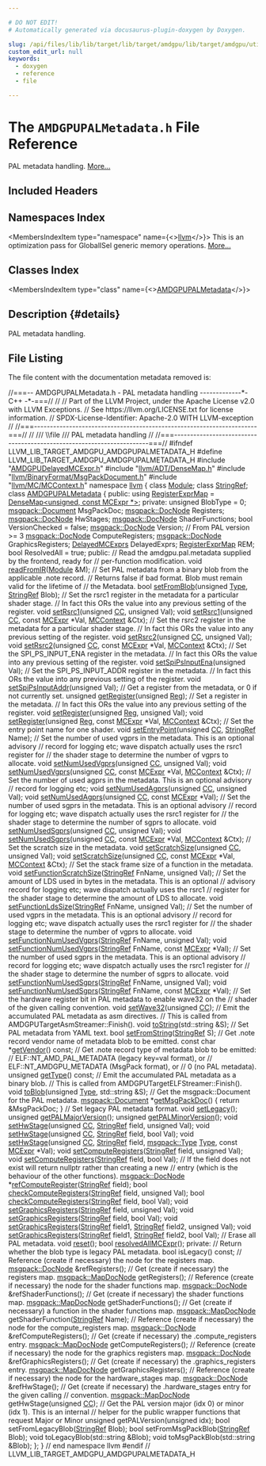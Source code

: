 ```yaml
---

# DO NOT EDIT!
# Automatically generated via docusaurus-plugin-doxygen by Doxygen.

slug: /api/files/lib/lib/target/lib/target/amdgpu/lib/target/amdgpu/utils/amdgpupalmetadata-h
custom_edit_url: null
keywords:
  - doxygen
  - reference
  - file

---
```





# The `AMDGPUPALMetadata.h` File Reference

<DoxygenPage pluginConfig={pluginConfig}>

PAL metadata handling. <a href="#details">More...</a>

## Included Headers

<IncludesList>
<IncludesListItem
  filePath="AMDGPUDelayedMCExpr.h"
  permalink="/docs/api/files/lib/lib/target/lib/target/amdgpu/lib/target/amdgpu/utils/amdgpudelayedmcexpr-h"
  isLocal="true" />
<IncludesListItem
  filePath="llvm/ADT/DenseMap.h"
  permalink="/docs/api/files/include/include/llvm/include/llvm/adt/densemap-h"
  isLocal="true" />
<IncludesListItem
  filePath="llvm/BinaryFormat/MsgPackDocument.h"
  permalink="/docs/api/files/include/include/llvm/include/llvm/binaryformat/msgpackdocument-h"
  isLocal="true" />
<IncludesListItem
  filePath="llvm/MC/MCContext.h"
  permalink="/docs/api/files/include/include/llvm/include/llvm/mc/mccontext-h"
  isLocal="true" />
</IncludesList>

## Namespaces Index

<MembersIndex>

<MembersIndexItem
  type="namespace"
  name={<><a href="/docs/api/namespaces/llvm">llvm</a></>}>
This is an optimization pass for GlobalISel generic memory operations. <a href="/docs/api/namespaces/llvm/#details">More...</a>
</MembersIndexItem>

</MembersIndex>

## Classes Index

<MembersIndex>

<MembersIndexItem
  type="class"
  name={<><a href="/docs/api/classes/llvm/amdgpupalmetadata">AMDGPUPALMetadata</a></>}>
</MembersIndexItem>

</MembersIndex>

## Description {#details}

PAL metadata handling.

## File Listing

The file content with the documentation metadata removed is:

<ProgramListing>

<Link id="l00001" /><CodeLine lineNumber="1"><span class="doxyHighlightComment">//===-- AMDGPUPALMetadata.h - PAL metadata handling -------------&#42;- C++ -&#42;-===//</span></CodeLine>
<Link id="l00002" /><CodeLine lineNumber="2"><span class="doxyHighlightComment">//</span></CodeLine>
<Link id="l00003" /><CodeLine lineNumber="3"><span class="doxyHighlightComment">// Part of the LLVM Project, under the Apache License v2.0 with LLVM Exceptions.</span></CodeLine>
<Link id="l00004" /><CodeLine lineNumber="4"><span class="doxyHighlightComment">// See https://llvm.org/LICENSE.txt for license information.</span></CodeLine>
<Link id="l00005" /><CodeLine lineNumber="5"><span class="doxyHighlightComment">// SPDX-License-Identifier: Apache-2.0 WITH LLVM-exception</span></CodeLine>
<Link id="l00006" /><CodeLine lineNumber="6"><span class="doxyHighlightComment">//</span></CodeLine>
<Link id="l00007" /><CodeLine lineNumber="7"><span class="doxyHighlightComment">//===----------------------------------------------------------------------===//</span></CodeLine>
<Link id="l00008" /><CodeLine lineNumber="8"><span class="doxyHighlightComment">//</span></CodeLine>
<Link id="l00009" /><CodeLine lineNumber="9"><span class="doxyHighlightComment">/// \\file</span></CodeLine>
<Link id="l00010" /><CodeLine lineNumber="10"><span class="doxyHighlightComment">/// PAL metadata handling</span></CodeLine>
<Link id="l00011" /><CodeLine lineNumber="11"><span class="doxyHighlightComment">//</span></CodeLine>
<Link id="l00012" /><CodeLine lineNumber="12"><span class="doxyHighlightComment">//===----------------------------------------------------------------------===//</span></CodeLine>
<Link id="l00013" /><CodeLine lineNumber="13"></CodeLine>
<Link id="l00014" /><CodeLine lineNumber="14"><span class="doxyHighlightPreprocessor">#ifndef LLVM&#95;LIB&#95;TARGET&#95;AMDGPU&#95;AMDGPUPALMETADATA&#95;H</span></CodeLine>
<Link id="l00015" /><CodeLine lineNumber="15"><span class="doxyHighlightPreprocessor">#define LLVM&#95;LIB&#95;TARGET&#95;AMDGPU&#95;AMDGPUPALMETADATA&#95;H</span></CodeLine>
<Link id="l00016" /><CodeLine lineNumber="16"><span class="doxyHighlightPreprocessor">#include &quot;<a href="/docs/api/files/lib/lib/target/lib/target/amdgpu/lib/target/amdgpu/utils/amdgpudelayedmcexpr-h">AMDGPUDelayedMCExpr.h</a>&quot;</span></CodeLine>
<Link id="l00017" /><CodeLine lineNumber="17"><span class="doxyHighlightPreprocessor">#include &quot;<a href="/docs/api/files/include/include/llvm/include/llvm/adt/densemap-h">llvm/ADT/DenseMap.h</a>&quot;</span></CodeLine>
<Link id="l00018" /><CodeLine lineNumber="18"><span class="doxyHighlightPreprocessor">#include &quot;<a href="/docs/api/files/include/include/llvm/include/llvm/binaryformat/msgpackdocument-h">llvm/BinaryFormat/MsgPackDocument.h</a>&quot;</span></CodeLine>
<Link id="l00019" /><CodeLine lineNumber="19"><span class="doxyHighlightPreprocessor">#include &quot;<a href="/docs/api/files/include/include/llvm/include/llvm/mc/mccontext-h">llvm/MC/MCContext.h</a>&quot;</span></CodeLine>
<Link id="l00020" /><CodeLine lineNumber="20"></CodeLine>
<Link id="l00021" /><CodeLine lineNumber="21"><span class="doxyHighlightKeyword">namespace </span><span class="doxyHighlight"><a href="/docs/api/namespaces/llvm">llvm</a> &#123;</span></CodeLine>
<Link id="l00022" /><CodeLine lineNumber="22"></CodeLine>
<Link id="l00023" /><CodeLine lineNumber="23"><span class="doxyHighlightKeyword">class </span><span class="doxyHighlight"><a href="/docs/api/classes/llvm/module">Module</a>;</span></CodeLine>
<Link id="l00024" /><CodeLine lineNumber="24"><span class="doxyHighlightKeyword">class </span><span class="doxyHighlight"><a href="/docs/api/classes/llvm/stringref">StringRef</a>;</span></CodeLine>
<Link id="l00025" /><CodeLine lineNumber="25"></CodeLine>
<Link id="l00026" /><CodeLine lineNumber="26" lineLink="/docs/api/classes/llvm/amdgpupalmetadata"><span class="doxyHighlightKeyword">class </span><span class="doxyHighlight"><a href="/docs/api/classes/llvm/amdgpupalmetadata">AMDGPUPALMetadata</a> &#123;</span></CodeLine>
<Link id="l00027" /><CodeLine lineNumber="27"><span class="doxyHighlightKeyword">public</span><span class="doxyHighlight">:</span></CodeLine>
<Link id="l00028" /><CodeLine lineNumber="28" lineLink="/docs/api/classes/llvm/amdgpupalmetadata/#a95159cc93ee576de359dcc922fb6df3f"><span class="doxyHighlight">  </span><span class="doxyHighlightKeyword">using </span><span class="doxyHighlight"><a href="/docs/api/classes/llvm/amdgpupalmetadata/#a95159cc93ee576de359dcc922fb6df3f">RegisterExprMap</a> = <a href="/docs/api/classes/llvm/densemap">DenseMap&lt;unsigned, const MCExpr &#42;&gt;</a>;</span></CodeLine>
<Link id="l00029" /><CodeLine lineNumber="29"></CodeLine>
<Link id="l00030" /><CodeLine lineNumber="30"><span class="doxyHighlightKeyword">private</span><span class="doxyHighlight">:</span></CodeLine>
<Link id="l00031" /><CodeLine lineNumber="31"><span class="doxyHighlight">  </span><span class="doxyHighlightKeywordType">unsigned</span><span class="doxyHighlight"> BlobType = 0;</span></CodeLine>
<Link id="l00032" /><CodeLine lineNumber="32"><span class="doxyHighlight">  <a href="/docs/api/classes/llvm/msgpack/document">msgpack::Document</a> MsgPackDoc;</span></CodeLine>
<Link id="l00033" /><CodeLine lineNumber="33"><span class="doxyHighlight">  <a href="/docs/api/classes/llvm/msgpack/docnode">msgpack::DocNode</a> Registers;</span></CodeLine>
<Link id="l00034" /><CodeLine lineNumber="34"><span class="doxyHighlight">  <a href="/docs/api/classes/llvm/msgpack/docnode">msgpack::DocNode</a> HwStages;</span></CodeLine>
<Link id="l00035" /><CodeLine lineNumber="35"><span class="doxyHighlight">  <a href="/docs/api/classes/llvm/msgpack/docnode">msgpack::DocNode</a> ShaderFunctions;</span></CodeLine>
<Link id="l00036" /><CodeLine lineNumber="36"><span class="doxyHighlight">  </span><span class="doxyHighlightKeywordType">bool</span><span class="doxyHighlight"> VersionChecked = </span><span class="doxyHighlightKeyword">false</span><span class="doxyHighlight">;</span></CodeLine>
<Link id="l00037" /><CodeLine lineNumber="37"><span class="doxyHighlight">  <a href="/docs/api/classes/llvm/msgpack/docnode">msgpack::DocNode</a> Version;</span></CodeLine>
<Link id="l00038" /><CodeLine lineNumber="38"><span class="doxyHighlight">  </span><span class="doxyHighlightComment">// From PAL version &gt;= 3</span></CodeLine>
<Link id="l00039" /><CodeLine lineNumber="39"><span class="doxyHighlight">  <a href="/docs/api/classes/llvm/msgpack/docnode">msgpack::DocNode</a> ComputeRegisters;</span></CodeLine>
<Link id="l00040" /><CodeLine lineNumber="40"><span class="doxyHighlight">  <a href="/docs/api/classes/llvm/msgpack/docnode">msgpack::DocNode</a> GraphicsRegisters;</span></CodeLine>
<Link id="l00041" /><CodeLine lineNumber="41"></CodeLine>
<Link id="l00042" /><CodeLine lineNumber="42"><span class="doxyHighlight">  <a href="/docs/api/classes/llvm/delayedmcexprs">DelayedMCExprs</a> DelayedExprs;</span></CodeLine>
<Link id="l00043" /><CodeLine lineNumber="43"><span class="doxyHighlight">  <a href="/docs/api/classes/llvm/amdgpupalmetadata/#a95159cc93ee576de359dcc922fb6df3f">RegisterExprMap</a> REM;</span></CodeLine>
<Link id="l00044" /><CodeLine lineNumber="44"><span class="doxyHighlight">  </span><span class="doxyHighlightKeywordType">bool</span><span class="doxyHighlight"> ResolvedAll = </span><span class="doxyHighlightKeyword">true</span><span class="doxyHighlight">;</span></CodeLine>
<Link id="l00045" /><CodeLine lineNumber="45"></CodeLine>
<Link id="l00046" /><CodeLine lineNumber="46"><span class="doxyHighlightKeyword">public</span><span class="doxyHighlight">:</span></CodeLine>
<Link id="l00047" /><CodeLine lineNumber="47"><span class="doxyHighlight">  </span><span class="doxyHighlightComment">// Read the amdgpu.pal.metadata supplied by the frontend, ready for</span></CodeLine>
<Link id="l00048" /><CodeLine lineNumber="48"><span class="doxyHighlight">  </span><span class="doxyHighlightComment">// per-function modification.</span></CodeLine>
<Link id="l00049" /><CodeLine lineNumber="49"><span class="doxyHighlight">  </span><span class="doxyHighlightKeywordType">void</span><span class="doxyHighlight"> <a href="/docs/api/classes/llvm/amdgpupalmetadata/#a93d8a5bd0e7677224b9705f4bea047f9">readFromIR</a>(<a href="/docs/api/classes/llvm/module">Module</a> &amp;M);</span></CodeLine>
<Link id="l00050" /><CodeLine lineNumber="50"></CodeLine>
<Link id="l00051" /><CodeLine lineNumber="51"><span class="doxyHighlight">  </span><span class="doxyHighlightComment">// Set PAL metadata from a binary blob from the applicable .note record.</span></CodeLine>
<Link id="l00052" /><CodeLine lineNumber="52"><span class="doxyHighlight">  </span><span class="doxyHighlightComment">// Returns false if bad format.  Blob must remain valid for the lifetime of</span></CodeLine>
<Link id="l00053" /><CodeLine lineNumber="53"><span class="doxyHighlight">  </span><span class="doxyHighlightComment">// the Metadata.</span></CodeLine>
<Link id="l00054" /><CodeLine lineNumber="54"><span class="doxyHighlight">  </span><span class="doxyHighlightKeywordType">bool</span><span class="doxyHighlight"> <a href="/docs/api/classes/llvm/amdgpupalmetadata/#a79e9fa4a072af1febbd776cab9e74da5">setFromBlob</a>(</span><span class="doxyHighlightKeywordType">unsigned</span><span class="doxyHighlight"> <a href="/docs/api/classes/llvm/type">Type</a>, <a href="/docs/api/classes/llvm/stringref">StringRef</a> Blob);</span></CodeLine>
<Link id="l00055" /><CodeLine lineNumber="55"></CodeLine>
<Link id="l00056" /><CodeLine lineNumber="56"><span class="doxyHighlight">  </span><span class="doxyHighlightComment">// Set the rsrc1 register in the metadata for a particular shader stage.</span></CodeLine>
<Link id="l00057" /><CodeLine lineNumber="57"><span class="doxyHighlight">  </span><span class="doxyHighlightComment">// In fact this ORs the value into any previous setting of the register.</span></CodeLine>
<Link id="l00058" /><CodeLine lineNumber="58"><span class="doxyHighlight">  </span><span class="doxyHighlightKeywordType">void</span><span class="doxyHighlight"> <a href="/docs/api/classes/llvm/amdgpupalmetadata/#aa00b11d53bda23b5ae530c39378258f4">setRsrc1</a>(</span><span class="doxyHighlightKeywordType">unsigned</span><span class="doxyHighlight"> <a href="/docs/api/files/lib/lib/target/lib/target/riscv/riscvredundantcopyelimination-cpp/#a77c69067ae8279bc00ab8757731e90d7">CC</a>, </span><span class="doxyHighlightKeywordType">unsigned</span><span class="doxyHighlight"> Val);</span></CodeLine>
<Link id="l00059" /><CodeLine lineNumber="59"><span class="doxyHighlight">  </span><span class="doxyHighlightKeywordType">void</span><span class="doxyHighlight"> <a href="/docs/api/classes/llvm/amdgpupalmetadata/#aa00b11d53bda23b5ae530c39378258f4">setRsrc1</a>(</span><span class="doxyHighlightKeywordType">unsigned</span><span class="doxyHighlight"> <a href="/docs/api/files/lib/lib/target/lib/target/riscv/riscvredundantcopyelimination-cpp/#a77c69067ae8279bc00ab8757731e90d7">CC</a>, </span><span class="doxyHighlightKeyword">const</span><span class="doxyHighlight"> <a href="/docs/api/classes/llvm/mcexpr">MCExpr</a> &#42;Val, <a href="/docs/api/classes/llvm/mccontext">MCContext</a> &amp;Ctx);</span></CodeLine>
<Link id="l00060" /><CodeLine lineNumber="60"></CodeLine>
<Link id="l00061" /><CodeLine lineNumber="61"><span class="doxyHighlight">  </span><span class="doxyHighlightComment">// Set the rsrc2 register in the metadata for a particular shader stage.</span></CodeLine>
<Link id="l00062" /><CodeLine lineNumber="62"><span class="doxyHighlight">  </span><span class="doxyHighlightComment">// In fact this ORs the value into any previous setting of the register.</span></CodeLine>
<Link id="l00063" /><CodeLine lineNumber="63"><span class="doxyHighlight">  </span><span class="doxyHighlightKeywordType">void</span><span class="doxyHighlight"> <a href="/docs/api/classes/llvm/amdgpupalmetadata/#afafff19dbfe21b91be73d6b391e0ac88">setRsrc2</a>(</span><span class="doxyHighlightKeywordType">unsigned</span><span class="doxyHighlight"> <a href="/docs/api/files/lib/lib/target/lib/target/riscv/riscvredundantcopyelimination-cpp/#a77c69067ae8279bc00ab8757731e90d7">CC</a>, </span><span class="doxyHighlightKeywordType">unsigned</span><span class="doxyHighlight"> Val);</span></CodeLine>
<Link id="l00064" /><CodeLine lineNumber="64"><span class="doxyHighlight">  </span><span class="doxyHighlightKeywordType">void</span><span class="doxyHighlight"> <a href="/docs/api/classes/llvm/amdgpupalmetadata/#afafff19dbfe21b91be73d6b391e0ac88">setRsrc2</a>(</span><span class="doxyHighlightKeywordType">unsigned</span><span class="doxyHighlight"> <a href="/docs/api/files/lib/lib/target/lib/target/riscv/riscvredundantcopyelimination-cpp/#a77c69067ae8279bc00ab8757731e90d7">CC</a>, </span><span class="doxyHighlightKeyword">const</span><span class="doxyHighlight"> <a href="/docs/api/classes/llvm/mcexpr">MCExpr</a> &#42;Val, <a href="/docs/api/classes/llvm/mccontext">MCContext</a> &amp;Ctx);</span></CodeLine>
<Link id="l00065" /><CodeLine lineNumber="65"></CodeLine>
<Link id="l00066" /><CodeLine lineNumber="66"><span class="doxyHighlight">  </span><span class="doxyHighlightComment">// Set the SPI&#95;PS&#95;INPUT&#95;ENA register in the metadata.</span></CodeLine>
<Link id="l00067" /><CodeLine lineNumber="67"><span class="doxyHighlight">  </span><span class="doxyHighlightComment">// In fact this ORs the value into any previous setting of the register.</span></CodeLine>
<Link id="l00068" /><CodeLine lineNumber="68"><span class="doxyHighlight">  </span><span class="doxyHighlightKeywordType">void</span><span class="doxyHighlight"> <a href="/docs/api/classes/llvm/amdgpupalmetadata/#aa2e39667eb0bfdab052b6e5195a3dc85">setSpiPsInputEna</a>(</span><span class="doxyHighlightKeywordType">unsigned</span><span class="doxyHighlight"> Val);</span></CodeLine>
<Link id="l00069" /><CodeLine lineNumber="69"></CodeLine>
<Link id="l00070" /><CodeLine lineNumber="70"><span class="doxyHighlight">  </span><span class="doxyHighlightComment">// Set the SPI&#95;PS&#95;INPUT&#95;ADDR register in the metadata.</span></CodeLine>
<Link id="l00071" /><CodeLine lineNumber="71"><span class="doxyHighlight">  </span><span class="doxyHighlightComment">// In fact this ORs the value into any previous setting of the register.</span></CodeLine>
<Link id="l00072" /><CodeLine lineNumber="72"><span class="doxyHighlight">  </span><span class="doxyHighlightKeywordType">void</span><span class="doxyHighlight"> <a href="/docs/api/classes/llvm/amdgpupalmetadata/#a139cae5fab8c0b6b80b8c1b5dc57c5ee">setSpiPsInputAddr</a>(</span><span class="doxyHighlightKeywordType">unsigned</span><span class="doxyHighlight"> Val);</span></CodeLine>
<Link id="l00073" /><CodeLine lineNumber="73"></CodeLine>
<Link id="l00074" /><CodeLine lineNumber="74"><span class="doxyHighlight">  </span><span class="doxyHighlightComment">// Get a register from the metadata, or 0 if not currently set.</span></CodeLine>
<Link id="l00075" /><CodeLine lineNumber="75"><span class="doxyHighlight">  </span><span class="doxyHighlightKeywordType">unsigned</span><span class="doxyHighlight"> <a href="/docs/api/classes/llvm/amdgpupalmetadata/#a547583d1108b1d2cf5c0cab7d18745a2">getRegister</a>(</span><span class="doxyHighlightKeywordType">unsigned</span><span class="doxyHighlight"> <a href="/docs/api/files/lib/lib/codegen/machinesink-cpp/#a359e1ff26f6d466d927a61aae45b05c3">Reg</a>);</span></CodeLine>
<Link id="l00076" /><CodeLine lineNumber="76"></CodeLine>
<Link id="l00077" /><CodeLine lineNumber="77"><span class="doxyHighlight">  </span><span class="doxyHighlightComment">// Set a register in the metadata.</span></CodeLine>
<Link id="l00078" /><CodeLine lineNumber="78"><span class="doxyHighlight">  </span><span class="doxyHighlightComment">// In fact this ORs the value into any previous setting of the register.</span></CodeLine>
<Link id="l00079" /><CodeLine lineNumber="79"><span class="doxyHighlight">  </span><span class="doxyHighlightKeywordType">void</span><span class="doxyHighlight"> <a href="/docs/api/classes/llvm/amdgpupalmetadata/#a97fc9eaaed21f58ee95b42903afabb90">setRegister</a>(</span><span class="doxyHighlightKeywordType">unsigned</span><span class="doxyHighlight"> <a href="/docs/api/files/lib/lib/codegen/machinesink-cpp/#a359e1ff26f6d466d927a61aae45b05c3">Reg</a>, </span><span class="doxyHighlightKeywordType">unsigned</span><span class="doxyHighlight"> Val);</span></CodeLine>
<Link id="l00080" /><CodeLine lineNumber="80"><span class="doxyHighlight">  </span><span class="doxyHighlightKeywordType">void</span><span class="doxyHighlight"> <a href="/docs/api/classes/llvm/amdgpupalmetadata/#a97fc9eaaed21f58ee95b42903afabb90">setRegister</a>(</span><span class="doxyHighlightKeywordType">unsigned</span><span class="doxyHighlight"> <a href="/docs/api/files/lib/lib/codegen/machinesink-cpp/#a359e1ff26f6d466d927a61aae45b05c3">Reg</a>, </span><span class="doxyHighlightKeyword">const</span><span class="doxyHighlight"> <a href="/docs/api/classes/llvm/mcexpr">MCExpr</a> &#42;Val, <a href="/docs/api/classes/llvm/mccontext">MCContext</a> &amp;Ctx);</span></CodeLine>
<Link id="l00081" /><CodeLine lineNumber="81"></CodeLine>
<Link id="l00082" /><CodeLine lineNumber="82"><span class="doxyHighlight">  </span><span class="doxyHighlightComment">// Set the entry point name for one shader.</span></CodeLine>
<Link id="l00083" /><CodeLine lineNumber="83"><span class="doxyHighlight">  </span><span class="doxyHighlightKeywordType">void</span><span class="doxyHighlight"> <a href="/docs/api/classes/llvm/amdgpupalmetadata/#a17deb320c80f737750ffe34cf3fdc2ca">setEntryPoint</a>(</span><span class="doxyHighlightKeywordType">unsigned</span><span class="doxyHighlight"> <a href="/docs/api/files/lib/lib/target/lib/target/riscv/riscvredundantcopyelimination-cpp/#a77c69067ae8279bc00ab8757731e90d7">CC</a>, <a href="/docs/api/classes/llvm/stringref">StringRef</a> Name);</span></CodeLine>
<Link id="l00084" /><CodeLine lineNumber="84"></CodeLine>
<Link id="l00085" /><CodeLine lineNumber="85"><span class="doxyHighlight">  </span><span class="doxyHighlightComment">// Set the number of used vgprs in the metadata. This is an optional advisory</span></CodeLine>
<Link id="l00086" /><CodeLine lineNumber="86"><span class="doxyHighlight">  </span><span class="doxyHighlightComment">// record for logging etc; wave dispatch actually uses the rsrc1 register for</span></CodeLine>
<Link id="l00087" /><CodeLine lineNumber="87"><span class="doxyHighlight">  </span><span class="doxyHighlightComment">// the shader stage to determine the number of vgprs to allocate.</span></CodeLine>
<Link id="l00088" /><CodeLine lineNumber="88"><span class="doxyHighlight">  </span><span class="doxyHighlightKeywordType">void</span><span class="doxyHighlight"> <a href="/docs/api/classes/llvm/amdgpupalmetadata/#a4ab960dcfb8dbb02f9ee3712e9cd4fdd">setNumUsedVgprs</a>(</span><span class="doxyHighlightKeywordType">unsigned</span><span class="doxyHighlight"> <a href="/docs/api/files/lib/lib/target/lib/target/riscv/riscvredundantcopyelimination-cpp/#a77c69067ae8279bc00ab8757731e90d7">CC</a>, </span><span class="doxyHighlightKeywordType">unsigned</span><span class="doxyHighlight"> Val);</span></CodeLine>
<Link id="l00089" /><CodeLine lineNumber="89"><span class="doxyHighlight">  </span><span class="doxyHighlightKeywordType">void</span><span class="doxyHighlight"> <a href="/docs/api/classes/llvm/amdgpupalmetadata/#a4ab960dcfb8dbb02f9ee3712e9cd4fdd">setNumUsedVgprs</a>(</span><span class="doxyHighlightKeywordType">unsigned</span><span class="doxyHighlight"> <a href="/docs/api/files/lib/lib/target/lib/target/riscv/riscvredundantcopyelimination-cpp/#a77c69067ae8279bc00ab8757731e90d7">CC</a>, </span><span class="doxyHighlightKeyword">const</span><span class="doxyHighlight"> <a href="/docs/api/classes/llvm/mcexpr">MCExpr</a> &#42;Val, <a href="/docs/api/classes/llvm/mccontext">MCContext</a> &amp;Ctx);</span></CodeLine>
<Link id="l00090" /><CodeLine lineNumber="90"></CodeLine>
<Link id="l00091" /><CodeLine lineNumber="91"><span class="doxyHighlight">  </span><span class="doxyHighlightComment">// Set the number of used agprs in the metadata. This is an optional advisory</span></CodeLine>
<Link id="l00092" /><CodeLine lineNumber="92"><span class="doxyHighlight">  </span><span class="doxyHighlightComment">// record for logging etc;</span></CodeLine>
<Link id="l00093" /><CodeLine lineNumber="93"><span class="doxyHighlight">  </span><span class="doxyHighlightKeywordType">void</span><span class="doxyHighlight"> <a href="/docs/api/classes/llvm/amdgpupalmetadata/#ad1a69dd5135cc503d2e52ff5e98c1586">setNumUsedAgprs</a>(</span><span class="doxyHighlightKeywordType">unsigned</span><span class="doxyHighlight"> <a href="/docs/api/files/lib/lib/target/lib/target/riscv/riscvredundantcopyelimination-cpp/#a77c69067ae8279bc00ab8757731e90d7">CC</a>, </span><span class="doxyHighlightKeywordType">unsigned</span><span class="doxyHighlight"> Val);</span></CodeLine>
<Link id="l00094" /><CodeLine lineNumber="94"><span class="doxyHighlight">  </span><span class="doxyHighlightKeywordType">void</span><span class="doxyHighlight"> <a href="/docs/api/classes/llvm/amdgpupalmetadata/#ad1a69dd5135cc503d2e52ff5e98c1586">setNumUsedAgprs</a>(</span><span class="doxyHighlightKeywordType">unsigned</span><span class="doxyHighlight"> <a href="/docs/api/files/lib/lib/target/lib/target/riscv/riscvredundantcopyelimination-cpp/#a77c69067ae8279bc00ab8757731e90d7">CC</a>, </span><span class="doxyHighlightKeyword">const</span><span class="doxyHighlight"> <a href="/docs/api/classes/llvm/mcexpr">MCExpr</a> &#42;Val);</span></CodeLine>
<Link id="l00095" /><CodeLine lineNumber="95"></CodeLine>
<Link id="l00096" /><CodeLine lineNumber="96"><span class="doxyHighlight">  </span><span class="doxyHighlightComment">// Set the number of used sgprs in the metadata. This is an optional advisory</span></CodeLine>
<Link id="l00097" /><CodeLine lineNumber="97"><span class="doxyHighlight">  </span><span class="doxyHighlightComment">// record for logging etc; wave dispatch actually uses the rsrc1 register for</span></CodeLine>
<Link id="l00098" /><CodeLine lineNumber="98"><span class="doxyHighlight">  </span><span class="doxyHighlightComment">// the shader stage to determine the number of sgprs to allocate.</span></CodeLine>
<Link id="l00099" /><CodeLine lineNumber="99"><span class="doxyHighlight">  </span><span class="doxyHighlightKeywordType">void</span><span class="doxyHighlight"> <a href="/docs/api/classes/llvm/amdgpupalmetadata/#afc6cf8c77ed58e349541abd675c3aebe">setNumUsedSgprs</a>(</span><span class="doxyHighlightKeywordType">unsigned</span><span class="doxyHighlight"> <a href="/docs/api/files/lib/lib/target/lib/target/riscv/riscvredundantcopyelimination-cpp/#a77c69067ae8279bc00ab8757731e90d7">CC</a>, </span><span class="doxyHighlightKeywordType">unsigned</span><span class="doxyHighlight"> Val);</span></CodeLine>
<Link id="l00100" /><CodeLine lineNumber="100"><span class="doxyHighlight">  </span><span class="doxyHighlightKeywordType">void</span><span class="doxyHighlight"> <a href="/docs/api/classes/llvm/amdgpupalmetadata/#afc6cf8c77ed58e349541abd675c3aebe">setNumUsedSgprs</a>(</span><span class="doxyHighlightKeywordType">unsigned</span><span class="doxyHighlight"> <a href="/docs/api/files/lib/lib/target/lib/target/riscv/riscvredundantcopyelimination-cpp/#a77c69067ae8279bc00ab8757731e90d7">CC</a>, </span><span class="doxyHighlightKeyword">const</span><span class="doxyHighlight"> <a href="/docs/api/classes/llvm/mcexpr">MCExpr</a> &#42;Val, <a href="/docs/api/classes/llvm/mccontext">MCContext</a> &amp;Ctx);</span></CodeLine>
<Link id="l00101" /><CodeLine lineNumber="101"></CodeLine>
<Link id="l00102" /><CodeLine lineNumber="102"><span class="doxyHighlight">  </span><span class="doxyHighlightComment">// Set the scratch size in the metadata.</span></CodeLine>
<Link id="l00103" /><CodeLine lineNumber="103"><span class="doxyHighlight">  </span><span class="doxyHighlightKeywordType">void</span><span class="doxyHighlight"> <a href="/docs/api/classes/llvm/amdgpupalmetadata/#a91fb6e5a8cd6fbae08887418de54c6dc">setScratchSize</a>(</span><span class="doxyHighlightKeywordType">unsigned</span><span class="doxyHighlight"> <a href="/docs/api/files/lib/lib/target/lib/target/riscv/riscvredundantcopyelimination-cpp/#a77c69067ae8279bc00ab8757731e90d7">CC</a>, </span><span class="doxyHighlightKeywordType">unsigned</span><span class="doxyHighlight"> Val);</span></CodeLine>
<Link id="l00104" /><CodeLine lineNumber="104"><span class="doxyHighlight">  </span><span class="doxyHighlightKeywordType">void</span><span class="doxyHighlight"> <a href="/docs/api/classes/llvm/amdgpupalmetadata/#a91fb6e5a8cd6fbae08887418de54c6dc">setScratchSize</a>(</span><span class="doxyHighlightKeywordType">unsigned</span><span class="doxyHighlight"> <a href="/docs/api/files/lib/lib/target/lib/target/riscv/riscvredundantcopyelimination-cpp/#a77c69067ae8279bc00ab8757731e90d7">CC</a>, </span><span class="doxyHighlightKeyword">const</span><span class="doxyHighlight"> <a href="/docs/api/classes/llvm/mcexpr">MCExpr</a> &#42;Val, <a href="/docs/api/classes/llvm/mccontext">MCContext</a> &amp;Ctx);</span></CodeLine>
<Link id="l00105" /><CodeLine lineNumber="105"></CodeLine>
<Link id="l00106" /><CodeLine lineNumber="106"><span class="doxyHighlight">  </span><span class="doxyHighlightComment">// Set the stack frame size of a function in the metadata.</span></CodeLine>
<Link id="l00107" /><CodeLine lineNumber="107"><span class="doxyHighlight">  </span><span class="doxyHighlightKeywordType">void</span><span class="doxyHighlight"> <a href="/docs/api/classes/llvm/amdgpupalmetadata/#a2e9c390c6b3a93653d9334d054b1ee74">setFunctionScratchSize</a>(<a href="/docs/api/classes/llvm/stringref">StringRef</a> FnName, </span><span class="doxyHighlightKeywordType">unsigned</span><span class="doxyHighlight"> Val);</span></CodeLine>
<Link id="l00108" /><CodeLine lineNumber="108"></CodeLine>
<Link id="l00109" /><CodeLine lineNumber="109"><span class="doxyHighlight">  </span><span class="doxyHighlightComment">// Set the amount of LDS used in bytes in the metadata. This is an optional</span></CodeLine>
<Link id="l00110" /><CodeLine lineNumber="110"><span class="doxyHighlight">  </span><span class="doxyHighlightComment">// advisory record for logging etc; wave dispatch actually uses the rsrc1</span></CodeLine>
<Link id="l00111" /><CodeLine lineNumber="111"><span class="doxyHighlight">  </span><span class="doxyHighlightComment">// register for the shader stage to determine the amount of LDS to allocate.</span></CodeLine>
<Link id="l00112" /><CodeLine lineNumber="112"><span class="doxyHighlight">  </span><span class="doxyHighlightKeywordType">void</span><span class="doxyHighlight"> <a href="/docs/api/classes/llvm/amdgpupalmetadata/#af492274f31637afb6d77322572c3e0b0">setFunctionLdsSize</a>(<a href="/docs/api/classes/llvm/stringref">StringRef</a> FnName, </span><span class="doxyHighlightKeywordType">unsigned</span><span class="doxyHighlight"> Val);</span></CodeLine>
<Link id="l00113" /><CodeLine lineNumber="113"></CodeLine>
<Link id="l00114" /><CodeLine lineNumber="114"><span class="doxyHighlight">  </span><span class="doxyHighlightComment">// Set the number of used vgprs in the metadata. This is an optional advisory</span></CodeLine>
<Link id="l00115" /><CodeLine lineNumber="115"><span class="doxyHighlight">  </span><span class="doxyHighlightComment">// record for logging etc; wave dispatch actually uses the rsrc1 register for</span></CodeLine>
<Link id="l00116" /><CodeLine lineNumber="116"><span class="doxyHighlight">  </span><span class="doxyHighlightComment">// the shader stage to determine the number of vgprs to allocate.</span></CodeLine>
<Link id="l00117" /><CodeLine lineNumber="117"><span class="doxyHighlight">  </span><span class="doxyHighlightKeywordType">void</span><span class="doxyHighlight"> <a href="/docs/api/classes/llvm/amdgpupalmetadata/#a6d187487b5f8a6d615df6a9a78c583e7">setFunctionNumUsedVgprs</a>(<a href="/docs/api/classes/llvm/stringref">StringRef</a> FnName, </span><span class="doxyHighlightKeywordType">unsigned</span><span class="doxyHighlight"> Val);</span></CodeLine>
<Link id="l00118" /><CodeLine lineNumber="118"><span class="doxyHighlight">  </span><span class="doxyHighlightKeywordType">void</span><span class="doxyHighlight"> <a href="/docs/api/classes/llvm/amdgpupalmetadata/#a6d187487b5f8a6d615df6a9a78c583e7">setFunctionNumUsedVgprs</a>(<a href="/docs/api/classes/llvm/stringref">StringRef</a> FnName, </span><span class="doxyHighlightKeyword">const</span><span class="doxyHighlight"> <a href="/docs/api/classes/llvm/mcexpr">MCExpr</a> &#42;Val);</span></CodeLine>
<Link id="l00119" /><CodeLine lineNumber="119"></CodeLine>
<Link id="l00120" /><CodeLine lineNumber="120"><span class="doxyHighlight">  </span><span class="doxyHighlightComment">// Set the number of used sgprs in the metadata. This is an optional advisory</span></CodeLine>
<Link id="l00121" /><CodeLine lineNumber="121"><span class="doxyHighlight">  </span><span class="doxyHighlightComment">// record for logging etc; wave dispatch actually uses the rsrc1 register for</span></CodeLine>
<Link id="l00122" /><CodeLine lineNumber="122"><span class="doxyHighlight">  </span><span class="doxyHighlightComment">// the shader stage to determine the number of sgprs to allocate.</span></CodeLine>
<Link id="l00123" /><CodeLine lineNumber="123"><span class="doxyHighlight">  </span><span class="doxyHighlightKeywordType">void</span><span class="doxyHighlight"> <a href="/docs/api/classes/llvm/amdgpupalmetadata/#a7e272c1b4818a5963243e7ba4d3b7d7d">setFunctionNumUsedSgprs</a>(<a href="/docs/api/classes/llvm/stringref">StringRef</a> FnName, </span><span class="doxyHighlightKeywordType">unsigned</span><span class="doxyHighlight"> Val);</span></CodeLine>
<Link id="l00124" /><CodeLine lineNumber="124"><span class="doxyHighlight">  </span><span class="doxyHighlightKeywordType">void</span><span class="doxyHighlight"> <a href="/docs/api/classes/llvm/amdgpupalmetadata/#a7e272c1b4818a5963243e7ba4d3b7d7d">setFunctionNumUsedSgprs</a>(<a href="/docs/api/classes/llvm/stringref">StringRef</a> FnName, </span><span class="doxyHighlightKeyword">const</span><span class="doxyHighlight"> <a href="/docs/api/classes/llvm/mcexpr">MCExpr</a> &#42;Val);</span></CodeLine>
<Link id="l00125" /><CodeLine lineNumber="125"></CodeLine>
<Link id="l00126" /><CodeLine lineNumber="126"><span class="doxyHighlight">  </span><span class="doxyHighlightComment">// Set the hardware register bit in PAL metadata to enable wave32 on the</span></CodeLine>
<Link id="l00127" /><CodeLine lineNumber="127"><span class="doxyHighlight">  </span><span class="doxyHighlightComment">// shader of the given calling convention.</span></CodeLine>
<Link id="l00128" /><CodeLine lineNumber="128"><span class="doxyHighlight">  </span><span class="doxyHighlightKeywordType">void</span><span class="doxyHighlight"> <a href="/docs/api/classes/llvm/amdgpupalmetadata/#abbb9cf30692ba3299314ede6c8703be4">setWave32</a>(</span><span class="doxyHighlightKeywordType">unsigned</span><span class="doxyHighlight"> <a href="/docs/api/files/lib/lib/target/lib/target/riscv/riscvredundantcopyelimination-cpp/#a77c69067ae8279bc00ab8757731e90d7">CC</a>);</span></CodeLine>
<Link id="l00129" /><CodeLine lineNumber="129"></CodeLine>
<Link id="l00130" /><CodeLine lineNumber="130"><span class="doxyHighlight">  </span><span class="doxyHighlightComment">// Emit the accumulated PAL metadata as asm directives.</span></CodeLine>
<Link id="l00131" /><CodeLine lineNumber="131"><span class="doxyHighlight">  </span><span class="doxyHighlightComment">// This is called from AMDGPUTargetAsmStreamer::Finish().</span></CodeLine>
<Link id="l00132" /><CodeLine lineNumber="132"><span class="doxyHighlight">  </span><span class="doxyHighlightKeywordType">void</span><span class="doxyHighlight"> <a href="/docs/api/classes/llvm/amdgpupalmetadata/#af405cf94e28aca3f12c108ff0b858aee">toString</a>(std::string &amp;S);</span></CodeLine>
<Link id="l00133" /><CodeLine lineNumber="133"></CodeLine>
<Link id="l00134" /><CodeLine lineNumber="134"><span class="doxyHighlight">  </span><span class="doxyHighlightComment">// Set PAL metadata from YAML text.</span></CodeLine>
<Link id="l00135" /><CodeLine lineNumber="135"><span class="doxyHighlight">  </span><span class="doxyHighlightKeywordType">bool</span><span class="doxyHighlight"> <a href="/docs/api/classes/llvm/amdgpupalmetadata/#a41f2994ff7727a6749e0002ba3852a9a">setFromString</a>(<a href="/docs/api/classes/llvm/stringref">StringRef</a> S);</span></CodeLine>
<Link id="l00136" /><CodeLine lineNumber="136"></CodeLine>
<Link id="l00137" /><CodeLine lineNumber="137"><span class="doxyHighlight">  </span><span class="doxyHighlightComment">// Get .note record vendor name of metadata blob to be emitted.</span></CodeLine>
<Link id="l00138" /><CodeLine lineNumber="138"><span class="doxyHighlight">  </span><span class="doxyHighlightKeyword">const</span><span class="doxyHighlight"> </span><span class="doxyHighlightKeywordType">char</span><span class="doxyHighlight"> &#42;<a href="/docs/api/classes/llvm/amdgpupalmetadata/#a194297d42c7fc8aa48a8be43a3ec9fca">getVendor</a>() </span><span class="doxyHighlightKeyword">const</span><span class="doxyHighlight">;</span></CodeLine>
<Link id="l00139" /><CodeLine lineNumber="139"></CodeLine>
<Link id="l00140" /><CodeLine lineNumber="140"><span class="doxyHighlight">  </span><span class="doxyHighlightComment">// Get .note record type of metadata blob to be emitted:</span></CodeLine>
<Link id="l00141" /><CodeLine lineNumber="141"><span class="doxyHighlight">  </span><span class="doxyHighlightComment">// ELF::NT&#95;AMD&#95;PAL&#95;METADATA (legacy key=val format), or</span></CodeLine>
<Link id="l00142" /><CodeLine lineNumber="142"><span class="doxyHighlight">  </span><span class="doxyHighlightComment">// ELF::NT&#95;AMDGPU&#95;METADATA (MsgPack format), or</span></CodeLine>
<Link id="l00143" /><CodeLine lineNumber="143"><span class="doxyHighlight">  </span><span class="doxyHighlightComment">// 0 (no PAL metadata).</span></CodeLine>
<Link id="l00144" /><CodeLine lineNumber="144"><span class="doxyHighlight">  </span><span class="doxyHighlightKeywordType">unsigned</span><span class="doxyHighlight"> <a href="/docs/api/classes/llvm/amdgpupalmetadata/#a803f31e2dc0f9d21ac3d3c19ca8ce927">getType</a>() </span><span class="doxyHighlightKeyword">const</span><span class="doxyHighlight">;</span></CodeLine>
<Link id="l00145" /><CodeLine lineNumber="145"></CodeLine>
<Link id="l00146" /><CodeLine lineNumber="146"><span class="doxyHighlight">  </span><span class="doxyHighlightComment">// Emit the accumulated PAL metadata as a binary blob.</span></CodeLine>
<Link id="l00147" /><CodeLine lineNumber="147"><span class="doxyHighlight">  </span><span class="doxyHighlightComment">// This is called from AMDGPUTargetELFStreamer::Finish().</span></CodeLine>
<Link id="l00148" /><CodeLine lineNumber="148"><span class="doxyHighlight">  </span><span class="doxyHighlightKeywordType">void</span><span class="doxyHighlight"> <a href="/docs/api/classes/llvm/amdgpupalmetadata/#adfc533e5af74bf82cb31e1f9699e063b">toBlob</a>(</span><span class="doxyHighlightKeywordType">unsigned</span><span class="doxyHighlight"> <a href="/docs/api/classes/llvm/type">Type</a>, std::string &amp;S);</span></CodeLine>
<Link id="l00149" /><CodeLine lineNumber="149"></CodeLine>
<Link id="l00150" /><CodeLine lineNumber="150"><span class="doxyHighlight">  </span><span class="doxyHighlightComment">// Get the msgpack::Document for the PAL metadata.</span></CodeLine>
<Link id="l00151" /><CodeLine lineNumber="151" lineLink="/docs/api/classes/llvm/amdgpupalmetadata/#ab6743acc4ce0c12a67ccd8727a860abc"><span class="doxyHighlight">  <a href="/docs/api/classes/llvm/msgpack/document">msgpack::Document</a> &#42;<a href="/docs/api/classes/llvm/amdgpupalmetadata/#ab6743acc4ce0c12a67ccd8727a860abc">getMsgPackDoc</a>() &#123; </span><span class="doxyHighlightKeywordFlow">return</span><span class="doxyHighlight"> &amp;MsgPackDoc; &#125;</span></CodeLine>
<Link id="l00152" /><CodeLine lineNumber="152"></CodeLine>
<Link id="l00153" /><CodeLine lineNumber="153"><span class="doxyHighlight">  </span><span class="doxyHighlightComment">// Set legacy PAL metadata format.</span></CodeLine>
<Link id="l00154" /><CodeLine lineNumber="154"><span class="doxyHighlight">  </span><span class="doxyHighlightKeywordType">void</span><span class="doxyHighlight"> <a href="/docs/api/classes/llvm/amdgpupalmetadata/#a6fe2819e85575e21b3a8016e976687aa">setLegacy</a>();</span></CodeLine>
<Link id="l00155" /><CodeLine lineNumber="155"></CodeLine>
<Link id="l00156" /><CodeLine lineNumber="156"><span class="doxyHighlight">  </span><span class="doxyHighlightKeywordType">unsigned</span><span class="doxyHighlight"> <a href="/docs/api/classes/llvm/amdgpupalmetadata/#aab89081b5ac9aa4994fe0d2915209d27">getPALMajorVersion</a>();</span></CodeLine>
<Link id="l00157" /><CodeLine lineNumber="157"><span class="doxyHighlight">  </span><span class="doxyHighlightKeywordType">unsigned</span><span class="doxyHighlight"> <a href="/docs/api/classes/llvm/amdgpupalmetadata/#a6435f147a3ee82e6212eff30c2670ecb">getPALMinorVersion</a>();</span></CodeLine>
<Link id="l00158" /><CodeLine lineNumber="158"></CodeLine>
<Link id="l00159" /><CodeLine lineNumber="159"><span class="doxyHighlight">  </span><span class="doxyHighlightKeywordType">void</span><span class="doxyHighlight"> <a href="/docs/api/classes/llvm/amdgpupalmetadata/#a9da1122651a3e237458b08e5c037dd6b">setHwStage</a>(</span><span class="doxyHighlightKeywordType">unsigned</span><span class="doxyHighlight"> <a href="/docs/api/files/lib/lib/target/lib/target/riscv/riscvredundantcopyelimination-cpp/#a77c69067ae8279bc00ab8757731e90d7">CC</a>, <a href="/docs/api/classes/llvm/stringref">StringRef</a> field, </span><span class="doxyHighlightKeywordType">unsigned</span><span class="doxyHighlight"> Val);</span></CodeLine>
<Link id="l00160" /><CodeLine lineNumber="160"><span class="doxyHighlight">  </span><span class="doxyHighlightKeywordType">void</span><span class="doxyHighlight"> <a href="/docs/api/classes/llvm/amdgpupalmetadata/#a9da1122651a3e237458b08e5c037dd6b">setHwStage</a>(</span><span class="doxyHighlightKeywordType">unsigned</span><span class="doxyHighlight"> <a href="/docs/api/files/lib/lib/target/lib/target/riscv/riscvredundantcopyelimination-cpp/#a77c69067ae8279bc00ab8757731e90d7">CC</a>, <a href="/docs/api/classes/llvm/stringref">StringRef</a> field, </span><span class="doxyHighlightKeywordType">bool</span><span class="doxyHighlight"> Val);</span></CodeLine>
<Link id="l00161" /><CodeLine lineNumber="161"><span class="doxyHighlight">  </span><span class="doxyHighlightKeywordType">void</span><span class="doxyHighlight"> <a href="/docs/api/classes/llvm/amdgpupalmetadata/#a9da1122651a3e237458b08e5c037dd6b">setHwStage</a>(</span><span class="doxyHighlightKeywordType">unsigned</span><span class="doxyHighlight"> <a href="/docs/api/files/lib/lib/target/lib/target/riscv/riscvredundantcopyelimination-cpp/#a77c69067ae8279bc00ab8757731e90d7">CC</a>, <a href="/docs/api/classes/llvm/stringref">StringRef</a> field, <a href="/docs/api/namespaces/llvm/msgpack/#afdae9da66bac09f4b2bfc0fd9f0559e6">msgpack::Type</a> <a href="/docs/api/classes/llvm/type">Type</a>,</span></CodeLine>
<Link id="l00162" /><CodeLine lineNumber="162"><span class="doxyHighlight">                  </span><span class="doxyHighlightKeyword">const</span><span class="doxyHighlight"> <a href="/docs/api/classes/llvm/mcexpr">MCExpr</a> &#42;Val);</span></CodeLine>
<Link id="l00163" /><CodeLine lineNumber="163"></CodeLine>
<Link id="l00164" /><CodeLine lineNumber="164"><span class="doxyHighlight">  </span><span class="doxyHighlightKeywordType">void</span><span class="doxyHighlight"> <a href="/docs/api/classes/llvm/amdgpupalmetadata/#afde8671864c6e96e485c027f2d002209">setComputeRegisters</a>(<a href="/docs/api/classes/llvm/stringref">StringRef</a> field, </span><span class="doxyHighlightKeywordType">unsigned</span><span class="doxyHighlight"> Val);</span></CodeLine>
<Link id="l00165" /><CodeLine lineNumber="165"><span class="doxyHighlight">  </span><span class="doxyHighlightKeywordType">void</span><span class="doxyHighlight"> <a href="/docs/api/classes/llvm/amdgpupalmetadata/#afde8671864c6e96e485c027f2d002209">setComputeRegisters</a>(<a href="/docs/api/classes/llvm/stringref">StringRef</a> field, </span><span class="doxyHighlightKeywordType">bool</span><span class="doxyHighlight"> Val);</span></CodeLine>
<Link id="l00166" /><CodeLine lineNumber="166"></CodeLine>
<Link id="l00167" /><CodeLine lineNumber="167"><span class="doxyHighlight">  </span><span class="doxyHighlightComment">// If the field does not exist will return nullptr rather than creating a new</span></CodeLine>
<Link id="l00168" /><CodeLine lineNumber="168"><span class="doxyHighlight">  </span><span class="doxyHighlightComment">// entry (which is the behaviour of the other functions).</span></CodeLine>
<Link id="l00169" /><CodeLine lineNumber="169"><span class="doxyHighlight">  <a href="/docs/api/classes/llvm/msgpack/docnode">msgpack::DocNode</a> &#42;<a href="/docs/api/classes/llvm/amdgpupalmetadata/#a69cd2e7535c3f0c06e9c24e491198f5b">refComputeRegister</a>(<a href="/docs/api/classes/llvm/stringref">StringRef</a> field);</span></CodeLine>
<Link id="l00170" /><CodeLine lineNumber="170"><span class="doxyHighlight">  </span><span class="doxyHighlightKeywordType">bool</span><span class="doxyHighlight"> <a href="/docs/api/classes/llvm/amdgpupalmetadata/#ad9cb93d8e26870ae612fc9d8c0a2e1cd">checkComputeRegisters</a>(<a href="/docs/api/classes/llvm/stringref">StringRef</a> field, </span><span class="doxyHighlightKeywordType">unsigned</span><span class="doxyHighlight"> Val);</span></CodeLine>
<Link id="l00171" /><CodeLine lineNumber="171"><span class="doxyHighlight">  </span><span class="doxyHighlightKeywordType">bool</span><span class="doxyHighlight"> <a href="/docs/api/classes/llvm/amdgpupalmetadata/#ad9cb93d8e26870ae612fc9d8c0a2e1cd">checkComputeRegisters</a>(<a href="/docs/api/classes/llvm/stringref">StringRef</a> field, </span><span class="doxyHighlightKeywordType">bool</span><span class="doxyHighlight"> Val);</span></CodeLine>
<Link id="l00172" /><CodeLine lineNumber="172"></CodeLine>
<Link id="l00173" /><CodeLine lineNumber="173"><span class="doxyHighlight">  </span><span class="doxyHighlightKeywordType">void</span><span class="doxyHighlight"> <a href="/docs/api/classes/llvm/amdgpupalmetadata/#ad6056a3c6f7669f404bcfc6e72a20b79">setGraphicsRegisters</a>(<a href="/docs/api/classes/llvm/stringref">StringRef</a> field, </span><span class="doxyHighlightKeywordType">unsigned</span><span class="doxyHighlight"> Val);</span></CodeLine>
<Link id="l00174" /><CodeLine lineNumber="174"><span class="doxyHighlight">  </span><span class="doxyHighlightKeywordType">void</span><span class="doxyHighlight"> <a href="/docs/api/classes/llvm/amdgpupalmetadata/#ad6056a3c6f7669f404bcfc6e72a20b79">setGraphicsRegisters</a>(<a href="/docs/api/classes/llvm/stringref">StringRef</a> field, </span><span class="doxyHighlightKeywordType">bool</span><span class="doxyHighlight"> Val);</span></CodeLine>
<Link id="l00175" /><CodeLine lineNumber="175"><span class="doxyHighlight">  </span><span class="doxyHighlightKeywordType">void</span><span class="doxyHighlight"> <a href="/docs/api/classes/llvm/amdgpupalmetadata/#ad6056a3c6f7669f404bcfc6e72a20b79">setGraphicsRegisters</a>(<a href="/docs/api/classes/llvm/stringref">StringRef</a> field1, <a href="/docs/api/classes/llvm/stringref">StringRef</a> field2, </span><span class="doxyHighlightKeywordType">unsigned</span><span class="doxyHighlight"> Val);</span></CodeLine>
<Link id="l00176" /><CodeLine lineNumber="176"><span class="doxyHighlight">  </span><span class="doxyHighlightKeywordType">void</span><span class="doxyHighlight"> <a href="/docs/api/classes/llvm/amdgpupalmetadata/#ad6056a3c6f7669f404bcfc6e72a20b79">setGraphicsRegisters</a>(<a href="/docs/api/classes/llvm/stringref">StringRef</a> field1, <a href="/docs/api/classes/llvm/stringref">StringRef</a> field2, </span><span class="doxyHighlightKeywordType">bool</span><span class="doxyHighlight"> Val);</span></CodeLine>
<Link id="l00177" /><CodeLine lineNumber="177"></CodeLine>
<Link id="l00178" /><CodeLine lineNumber="178"><span class="doxyHighlight">  </span><span class="doxyHighlightComment">// Erase all PAL metadata.</span></CodeLine>
<Link id="l00179" /><CodeLine lineNumber="179"><span class="doxyHighlight">  </span><span class="doxyHighlightKeywordType">void</span><span class="doxyHighlight"> <a href="/docs/api/classes/llvm/amdgpupalmetadata/#af3cc411bac033c6b3b5a4e7d6764cb94">reset</a>();</span></CodeLine>
<Link id="l00180" /><CodeLine lineNumber="180"></CodeLine>
<Link id="l00181" /><CodeLine lineNumber="181"><span class="doxyHighlight">  </span><span class="doxyHighlightKeywordType">bool</span><span class="doxyHighlight"> <a href="/docs/api/classes/llvm/amdgpupalmetadata/#a6f7236f21b8b85f55402f2ca4deffe7d">resolvedAllMCExpr</a>();</span></CodeLine>
<Link id="l00182" /><CodeLine lineNumber="182"></CodeLine>
<Link id="l00183" /><CodeLine lineNumber="183"><span class="doxyHighlightKeyword">private</span><span class="doxyHighlight">:</span></CodeLine>
<Link id="l00184" /><CodeLine lineNumber="184"><span class="doxyHighlight">  </span><span class="doxyHighlightComment">// Return whether the blob type is legacy PAL metadata.</span></CodeLine>
<Link id="l00185" /><CodeLine lineNumber="185"><span class="doxyHighlight">  </span><span class="doxyHighlightKeywordType">bool</span><span class="doxyHighlight"> isLegacy() </span><span class="doxyHighlightKeyword">const</span><span class="doxyHighlight">;</span></CodeLine>
<Link id="l00186" /><CodeLine lineNumber="186"></CodeLine>
<Link id="l00187" /><CodeLine lineNumber="187"><span class="doxyHighlight">  </span><span class="doxyHighlightComment">// Reference (create if necessary) the node for the registers map.</span></CodeLine>
<Link id="l00188" /><CodeLine lineNumber="188"><span class="doxyHighlight">  <a href="/docs/api/classes/llvm/msgpack/docnode">msgpack::DocNode</a> &amp;refRegisters();</span></CodeLine>
<Link id="l00189" /><CodeLine lineNumber="189"></CodeLine>
<Link id="l00190" /><CodeLine lineNumber="190"><span class="doxyHighlight">  </span><span class="doxyHighlightComment">// Get (create if necessary) the registers map.</span></CodeLine>
<Link id="l00191" /><CodeLine lineNumber="191"><span class="doxyHighlight">  <a href="/docs/api/classes/llvm/msgpack/mapdocnode">msgpack::MapDocNode</a> getRegisters();</span></CodeLine>
<Link id="l00192" /><CodeLine lineNumber="192"></CodeLine>
<Link id="l00193" /><CodeLine lineNumber="193"><span class="doxyHighlight">  </span><span class="doxyHighlightComment">// Reference (create if necessary) the node for the shader functions map.</span></CodeLine>
<Link id="l00194" /><CodeLine lineNumber="194"><span class="doxyHighlight">  <a href="/docs/api/classes/llvm/msgpack/docnode">msgpack::DocNode</a> &amp;refShaderFunctions();</span></CodeLine>
<Link id="l00195" /><CodeLine lineNumber="195"></CodeLine>
<Link id="l00196" /><CodeLine lineNumber="196"><span class="doxyHighlight">  </span><span class="doxyHighlightComment">// Get (create if necessary) the shader functions map.</span></CodeLine>
<Link id="l00197" /><CodeLine lineNumber="197"><span class="doxyHighlight">  <a href="/docs/api/classes/llvm/msgpack/mapdocnode">msgpack::MapDocNode</a> getShaderFunctions();</span></CodeLine>
<Link id="l00198" /><CodeLine lineNumber="198"></CodeLine>
<Link id="l00199" /><CodeLine lineNumber="199"><span class="doxyHighlight">  </span><span class="doxyHighlightComment">// Get (create if necessary) a function in the shader functions map.</span></CodeLine>
<Link id="l00200" /><CodeLine lineNumber="200"><span class="doxyHighlight">  <a href="/docs/api/classes/llvm/msgpack/mapdocnode">msgpack::MapDocNode</a> getShaderFunction(<a href="/docs/api/classes/llvm/stringref">StringRef</a> Name);</span></CodeLine>
<Link id="l00201" /><CodeLine lineNumber="201"></CodeLine>
<Link id="l00202" /><CodeLine lineNumber="202"><span class="doxyHighlight">  </span><span class="doxyHighlightComment">// Reference (create if necessary) the node for the compute&#95;registers map.</span></CodeLine>
<Link id="l00203" /><CodeLine lineNumber="203"><span class="doxyHighlight">  <a href="/docs/api/classes/llvm/msgpack/docnode">msgpack::DocNode</a> &amp;refComputeRegisters();</span></CodeLine>
<Link id="l00204" /><CodeLine lineNumber="204"></CodeLine>
<Link id="l00205" /><CodeLine lineNumber="205"><span class="doxyHighlight">  </span><span class="doxyHighlightComment">// Get (create if necessary) the .compute&#95;registers entry.</span></CodeLine>
<Link id="l00206" /><CodeLine lineNumber="206"><span class="doxyHighlight">  <a href="/docs/api/classes/llvm/msgpack/mapdocnode">msgpack::MapDocNode</a> getComputeRegisters();</span></CodeLine>
<Link id="l00207" /><CodeLine lineNumber="207"></CodeLine>
<Link id="l00208" /><CodeLine lineNumber="208"><span class="doxyHighlight">  </span><span class="doxyHighlightComment">// Reference (create if necessary) the node for the graphics registers map.</span></CodeLine>
<Link id="l00209" /><CodeLine lineNumber="209"><span class="doxyHighlight">  <a href="/docs/api/classes/llvm/msgpack/docnode">msgpack::DocNode</a> &amp;refGraphicsRegisters();</span></CodeLine>
<Link id="l00210" /><CodeLine lineNumber="210"></CodeLine>
<Link id="l00211" /><CodeLine lineNumber="211"><span class="doxyHighlight">  </span><span class="doxyHighlightComment">// Get (create if necessary) the .graphics&#95;registers entry.</span></CodeLine>
<Link id="l00212" /><CodeLine lineNumber="212"><span class="doxyHighlight">  <a href="/docs/api/classes/llvm/msgpack/mapdocnode">msgpack::MapDocNode</a> getGraphicsRegisters();</span></CodeLine>
<Link id="l00213" /><CodeLine lineNumber="213"></CodeLine>
<Link id="l00214" /><CodeLine lineNumber="214"><span class="doxyHighlight">  </span><span class="doxyHighlightComment">// Reference (create if necessary) the node for the hardware&#95;stages map.</span></CodeLine>
<Link id="l00215" /><CodeLine lineNumber="215"><span class="doxyHighlight">  <a href="/docs/api/classes/llvm/msgpack/docnode">msgpack::DocNode</a> &amp;refHwStage();</span></CodeLine>
<Link id="l00216" /><CodeLine lineNumber="216"></CodeLine>
<Link id="l00217" /><CodeLine lineNumber="217"><span class="doxyHighlight">  </span><span class="doxyHighlightComment">// Get (create if necessary) the .hardware&#95;stages entry for the given calling</span></CodeLine>
<Link id="l00218" /><CodeLine lineNumber="218"><span class="doxyHighlight">  </span><span class="doxyHighlightComment">// convention.</span></CodeLine>
<Link id="l00219" /><CodeLine lineNumber="219"><span class="doxyHighlight">  <a href="/docs/api/classes/llvm/msgpack/mapdocnode">msgpack::MapDocNode</a> getHwStage(</span><span class="doxyHighlightKeywordType">unsigned</span><span class="doxyHighlight"> <a href="/docs/api/files/lib/lib/target/lib/target/riscv/riscvredundantcopyelimination-cpp/#a77c69067ae8279bc00ab8757731e90d7">CC</a>);</span></CodeLine>
<Link id="l00220" /><CodeLine lineNumber="220"></CodeLine>
<Link id="l00221" /><CodeLine lineNumber="221"><span class="doxyHighlight">  </span><span class="doxyHighlightComment">// Get the PAL version major (idx 0) or minor (idx 1). This is an internal</span></CodeLine>
<Link id="l00222" /><CodeLine lineNumber="222"><span class="doxyHighlight">  </span><span class="doxyHighlightComment">// helper for the public wrapper functions that request Major or Minor</span></CodeLine>
<Link id="l00223" /><CodeLine lineNumber="223"><span class="doxyHighlight">  </span><span class="doxyHighlightKeywordType">unsigned</span><span class="doxyHighlight"> getPALVersion(</span><span class="doxyHighlightKeywordType">unsigned</span><span class="doxyHighlight"> idx);</span></CodeLine>
<Link id="l00224" /><CodeLine lineNumber="224"></CodeLine>
<Link id="l00225" /><CodeLine lineNumber="225"><span class="doxyHighlight">  </span><span class="doxyHighlightKeywordType">bool</span><span class="doxyHighlight"> setFromLegacyBlob(<a href="/docs/api/classes/llvm/stringref">StringRef</a> Blob);</span></CodeLine>
<Link id="l00226" /><CodeLine lineNumber="226"><span class="doxyHighlight">  </span><span class="doxyHighlightKeywordType">bool</span><span class="doxyHighlight"> setFromMsgPackBlob(<a href="/docs/api/classes/llvm/stringref">StringRef</a> Blob);</span></CodeLine>
<Link id="l00227" /><CodeLine lineNumber="227"><span class="doxyHighlight">  </span><span class="doxyHighlightKeywordType">void</span><span class="doxyHighlight"> toLegacyBlob(std::string &amp;Blob);</span></CodeLine>
<Link id="l00228" /><CodeLine lineNumber="228"><span class="doxyHighlight">  </span><span class="doxyHighlightKeywordType">void</span><span class="doxyHighlight"> toMsgPackBlob(std::string &amp;Blob);</span></CodeLine>
<Link id="l00229" /><CodeLine lineNumber="229"><span class="doxyHighlight">&#125;;</span></CodeLine>
<Link id="l00230" /><CodeLine lineNumber="230"></CodeLine>
<Link id="l00231" /><CodeLine lineNumber="231"><span class="doxyHighlight">&#125; </span><span class="doxyHighlightComment">// end namespace llvm</span></CodeLine>
<Link id="l00232" /><CodeLine lineNumber="232"></CodeLine>
<Link id="l00233" /><CodeLine lineNumber="233"><span class="doxyHighlightPreprocessor">#endif </span><span class="doxyHighlightComment">// LLVM&#95;LIB&#95;TARGET&#95;AMDGPU&#95;AMDGPUPALMETADATA&#95;H</span></CodeLine>

</ProgramListing>


</DoxygenPage>

